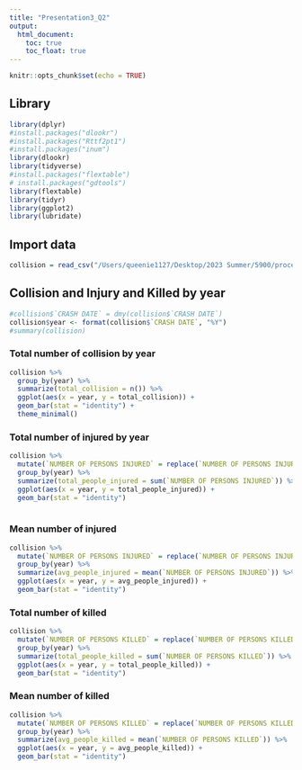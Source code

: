 ```yaml
---
title: "Presentation3_Q2"
output:
  html_document:
    toc: true
    toc_float: true
---
```


```r
knitr::opts_chunk$set(echo = TRUE)
```

## Library
```r
library(dplyr)
#install.packages("dlookr")
#install.packages("Rttf2pt1")
#install.packages("inum")
library(dlookr)
library(tidyverse)
#install.packages("flextable")
# install.packages("gdtools")
library(flextable)
library(tidyr)
library(ggplot2)
library(lubridate)
```


## Import data
```r
collision = read_csv("/Users/queenie1127/Desktop/2023 Summer/5900/processed_data_2.csv")
```
## Collision and Injury and Killed by year
```r
#collision$`CRASH DATE` = dmy(collision$`CRASH DATE`)
collision$year <- format(collision$`CRASH DATE`, "%Y")
#summary(collision)
```

### Total number of collision by year
```r
collision %>%
  group_by(year) %>%
  summarize(total_collision = n()) %>%
  ggplot(aes(x = year, y = total_collision)) +
  geom_bar(stat = "identity") +
  theme_minimal()

```


### Total number of injured by year
```r
collision %>%
  mutate(`NUMBER OF PERSONS INJURED` = replace(`NUMBER OF PERSONS INJURED`, is.na(`NUMBER OF PERSONS INJURED`), 0)) %>%
  group_by(year) %>%
  summarize(total_people_injured = sum(`NUMBER OF PERSONS INJURED`)) %>%
  ggplot(aes(x = year, y = total_people_injured)) +
  geom_bar(stat = "identity")
  
```


### Mean number of injured
```r
collision %>%
  mutate(`NUMBER OF PERSONS INJURED` = replace(`NUMBER OF PERSONS INJURED`, is.na(`NUMBER OF PERSONS INJURED`), 0)) %>%
  group_by(year) %>%
  summarize(avg_people_injured = mean(`NUMBER OF PERSONS INJURED`)) %>%
  ggplot(aes(x = year, y = avg_people_injured)) +
  geom_bar(stat = "identity")
```


### Total number of killed
```r
collision %>%
  mutate(`NUMBER OF PERSONS KILLED` = replace(`NUMBER OF PERSONS KILLED`, is.na(`NUMBER OF PERSONS KILLED`), 0)) %>%
  group_by(year) %>%
  summarize(total_people_killed = sum(`NUMBER OF PERSONS KILLED`)) %>%
  ggplot(aes(x = year, y = total_people_killed)) +
  geom_bar(stat = "identity")
```

### Mean number of killed
```r
collision %>%
  mutate(`NUMBER OF PERSONS KILLED` = replace(`NUMBER OF PERSONS KILLED`, is.na(`NUMBER OF PERSONS KILLED`), 0)) %>%
  group_by(year) %>%
  summarize(avg_people_killed = mean(`NUMBER OF PERSONS KILLED`)) %>%
  ggplot(aes(x = year, y = avg_people_killed)) +
  geom_bar(stat = "identity")
```

